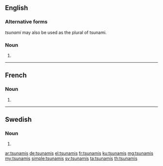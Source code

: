 ==English==

===Alternative forms===
''tsunami'' may also be used as the plural of tsunami.

===Noun===
{{head|en|noun plural form}}

# {{plural of|tsunami|lang=en}}

----

==French==

===Noun===
{{head|fr|noun plural form|g=?}}

# {{plural of|tsunami|lang=fr}}

----

==Swedish==

===Noun===
{{head|sv|noun form}}

# {{sv-noun-form-indef-gen|tsunami}}

[[ar:tsunamis]]
[[de:tsunamis]]
[[el:tsunamis]]
[[fr:tsunamis]]
[[ku:tsunamis]]
[[mg:tsunamis]]
[[my:tsunamis]]
[[simple:tsunamis]]
[[sv:tsunamis]]
[[ta:tsunamis]]
[[th:tsunamis]]